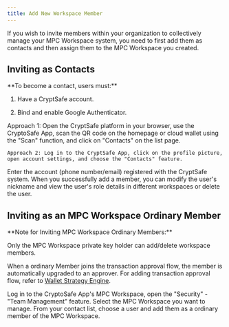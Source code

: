 ```yaml
---
title: Add New Workspace Member
---
```


If you wish to invite members within your organization to collectively manage your MPC Workspace system, you need to first add them as contacts and then assign them to the MPC Workspace you created.

##  Inviting as Contacts

<Tip>
**To become a contact, users must:**

1. Have a CryptSafe account.

2. Bind and enable Google Authenticator.

</Tip>

<Steps>
<Step title="Enable the Contacts Feature">
    Approach 1: Open the CryptSafe platform in your browser, use the CryptoSafe App, scan the QR code on the homepage or cloud wallet using the "Scan" function, and click on "Contacts" on the list page.

    Approach 2: Log in to the CryptSafe App, click on the profile picture, open account settings, and choose the "Contacts" feature.
</Step>
<Step title="Enter the Account">
    Enter the account (phone number/email) registered with the CryptSafe system.
</Step>
<Step title="Successful Addition">
    When you successfully add a member, you can modify the user's nickname and view the user's role details in different workspaces or delete the user.
</Step>
</Steps>

##  Inviting as an MPC Workspace Ordinary Member

<Tip>
**Note for Inviting MPC Workspace Ordinary Members:**

Only the MPC Workspace private key holder can add/delete workspace members.

When a ordinary  Member joins the transaction approval flow, the member is automatically upgraded to an approver. For adding transaction approval flow, refer to [Wallet Strategy Engine](/help-center/manage-mpc/strategy/transfer).

</Tip>

<Steps>
<Step title="Use Team Management Feature">
    Log in to the CryptoSafe App's MPC Workspace, open the "Security" - "Team Management" feature.
</Step>
<Step title="Select MPC Workspace">
    Select the MPC Workspace you want to manage.
</Step>
<Step title="Add Member as MPC Workspace Ordinary Member">
    From your contact list, choose a user and add them as a ordinary member of the MPC Workspace.
</Step>
</Steps>
